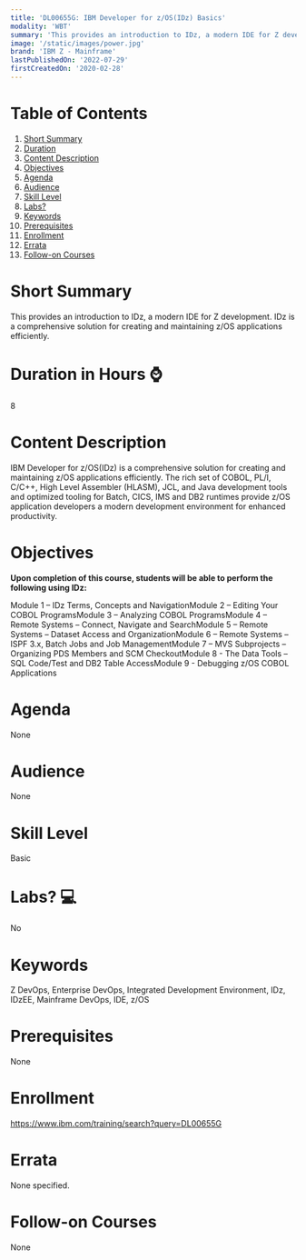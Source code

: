```yaml
---
title: 'DL00655G: IBM Developer for z/OS(IDz) Basics'
modality: 'WBT'
summary: 'This provides an introduction to IDz, a modern IDE for Z development. IDz is a comprehensive solution for creating and maintaining z/OS applications efficiently. '
image: '/static/images/power.jpg'
brand: 'IBM Z - Mainframe'
lastPublishedOn: '2022-07-29'
firstCreatedOn: '2020-02-28'
---
```

# Table of Contents
1.  [Short Summary](#short-summary)
2.  [Duration](#duration-in-hours-)
3.  [Content Description](#content-description)
4.  [Objectives](#objectives)
5.  [Agenda](#agenda)
6.  [Audience](#audience)
7.  [Skill Level](#skill-level)
8.  [Labs?](#labs-)
9.  [Keywords](#keywords)
10. [Prerequisites](#prerequisites)
11. [Enrollment](#enrollment)
12. [Errata](#errata)
13. [Follow-on Courses](#follow-on-courses)

# Short Summary
This provides an introduction to IDz, a modern IDE for Z development. IDz is a comprehensive solution for creating and maintaining z/OS applications efficiently. 

# Duration in Hours ⌚
8

# Content Description
IBM Developer for z/OS(IDz) is a comprehensive solution for creating and maintaining z/OS applications efficiently. The rich set of COBOL, PL/I, C/C++, High Level Assembler (HLASM), JCL, and Java development tools and optimized tooling for Batch, CICS, IMS and DB2 runtimes provide z/OS application developers a modern development environment for enhanced productivity.



# Objectives
**Upon completion of this course, students will be able to perform the following using IDz:**

Module 1 – IDz Terms, Concepts and NavigationModule 2 – Editing Your COBOL ProgramsModule 3 – Analyzing COBOL ProgramsModule 4 – Remote Systems – Connect, Navigate and SearchModule 5 – Remote Systems – Dataset Access and OrganizationModule 6 – Remote Systems – ISPF 3.x, Batch Jobs and Job ManagementModule 7 – MVS Subprojects – Organizing PDS Members and SCM CheckoutModule 8 - The Data Tools – SQL Code/Test and DB2 Table AccessModule 9 - Debugging z/OS COBOL Applications



# Agenda
None

# Audience
None

# Skill Level
Basic               

# Labs? 💻
No

# Keywords
Z DevOps, Enterprise DevOps, Integrated Development Environment, IDz, IDzEE, Mainframe DevOps, IDE, z/OS

# Prerequisites
None

# Enrollment
https://www.ibm.com/training/search?query=DL00655G

# Errata
None specified.

# Follow-on Courses
None

